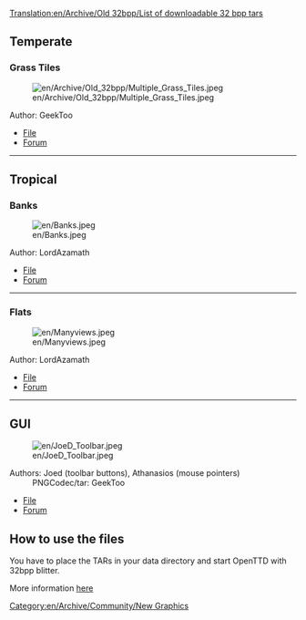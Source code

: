 [[Translation:en/Archive/Old 32bpp/List of downloadable 32 bpp tars]]
== Temperate ==
=== Grass Tiles ===
[[File:en/Archive/Old 32bpp/Multiple Grass Tiles.jpeg]]
;Author: GeekToo
*[http://www.tt-forums.net/download.php?id=78740 File]
*[http://www.tt-forums.net/viewtopic.php?p=625408#p625408 Forum]
----
== Tropical ==
=== Banks ===
[[File:en/Banks.jpeg]]
;Author: LordAzamath
*[http://www.tt-forums.net/download.php?id=78881&sid=44142899afb846d3a33005212020b4d0 File]
*[http://www.tt-forums.net/viewtopic.php?p=612554#p612554 Forum]
----
=== Flats ===
[[File:en/Manyviews.jpeg]]
;Author: LordAzamath
*[http://www.tt-forums.net/download.php?id=79288 File]
*[http://www.tt-forums.net/viewtopic.php?p=626531#p626531 Forum]
----
== GUI ==
[[File:en/JoeD Toolbar.jpeg]]
;Authors: Joed (toolbar buttons), Athanasios (mouse pointers)
: PNGCodec/tar: GeekToo
*[http://www.tt-forums.net/download.php?id=79904 File]
*[http://www.tt-forums.net/viewtopic.php?p=632565#p632565 Forum]

==How to use the files==
{{en/Nightly}}
You have to place the TARs in your data directory and start OpenTTD with 32bpp blitter.

More information [[en/Archive/Old 32bpp/32bit Graphics Development#user-info|here]]

[[Category:en/Archive/Community/New Graphics]]